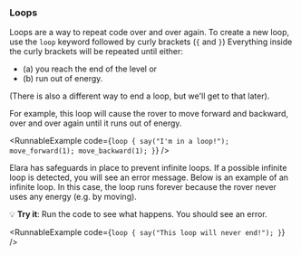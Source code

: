 
### Loops

<YoutubeVideo embedId="vmNkQwT1tBg" />

Loops are a way to repeat code over and over again. To create a
new loop, use the `loop` keyword followed by curly brackets (`{` and `}`)
Everything inside the curly brackets will be repeated until either:

- (a) you reach the end of the level or
- (b) run out of energy.

(There is also a different way to end a loop, but we'll get to that later).

For example, this loop will cause the rover to move forward and backward,
over and over again until it runs out of energy.

<RunnableExample
  code={`loop {
  say("I'm in a loop!");
  move_forward(1);
  move_backward(1);
}`}
/>

Elara has safeguards in place to prevent infinite loops. If a possible
infinite loop is detected, you will see an error message. Below is an
example of an infinite loop. In this case, the loop runs forever because
the rover never uses any energy (e.g. by moving).

💡 **Try it**: Run the code to see what happens. You should see an error.

<RunnableExample
  code={`loop {
  say("This loop will never end!");
}`}
/>
